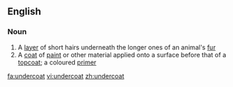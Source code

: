==English==

===Noun===
{{en-noun}}

# A [[layer]] of short hairs underneath the longer ones of an animal's [[fur]]
# A [[coat]] of [[paint]] or other material applied onto a surface before that of a [[topcoat]]; a coloured [[primer]]

[[fa:undercoat]]
[[vi:undercoat]]
[[zh:undercoat]]